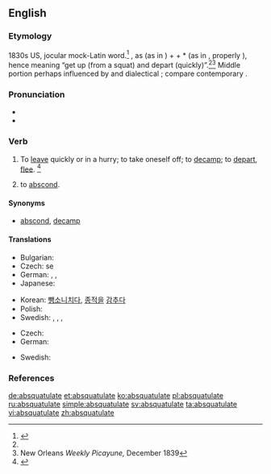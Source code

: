 ==English==
{{was wotd|2006|June|17}}

===Etymology===
1830s US, jocular mock-Latin word.<ref name=quinion>{{R:World Wide Words|weirdwords/ww-abs1|Absquatulate|3 Aug. 2002}}</ref> {{blend|abscond|squat|perambulate|lang=en}}, as {{term|ab-||away (from)|lang=en}} (as in {{term|abscond|lang=en}}) + {{term|squat|lang=en}} + *{{term||-ulate}} (as in {{term|perambulate|lang=en}}, properly {{term|-ate|lang=en}}), hence meaning “get up (from a squat) and depart (quickly)”.<ref name=quinion/><ref>New Orleans ''Weekly Picayune,'' December 1839</ref> Middle portion perhaps influenced by {{term|-le||(frequentative)|lang=en}} and dialectical {{term|squattle||depart|lang=en}}; compare contemporary {{term|skedaddle|lang=en}}.

===Pronunciation===
* {{IPA|/æb.ˈskwɑtʃ.ʊ.leɪt/|/æbz.ˈkwɑtʃ.ʊ.leɪt|/æbz.ˈkwɑtʃ.ə.leɪt/|lang=en}}
* {{audio|en-us-absquatulate.ogg|Audio (US)|lang=en}}

===Verb===
{{en-verb|absquatulat|ing}}

# {{context|intransitive|slang|lang=en}} To [[leave]] quickly or in a hurry; to take oneself off; to [[decamp]]; to [[depart]], [[flee]]. {{defdate|from 19th c.}}<ref name=SOED>{{R:SOED5|page=9}}</ref>
# {{context|intransitive|slang|lang=en}} to [[abscond]].

====Synonyms====
* {{sense|leave quickly}} [[abscond]], [[decamp]]

====Translations====
{{trans-top|to leave quickly or in a hurry; to take oneself off; to decamp; to depart}}
* Bulgarian: {{t|bg|вдигам гълъбите}}
* Czech: {{t|cs|zdejchnout}} se
* German: {{t+|de|fliehen}}, {{t|de|fortlaufen}}, {{t|de|davonmachen}}
* Japanese: {{t|ja|逃げる|tr=にげる, nigeru|sc=Jpan}}
{{trans-mid}}
* Korean: [[뺑소니]][[치다]], [[종적]]을 [[감추다]]
* Polish: {{t|pl|zwiewać}}
* Swedish: {{t+|sv|dunsta}}, {{t+|sv|smita}}, {{t+|sv|fly}}, {{t+|sv|dra}}
{{trans-bottom}}

{{trans-top|to cause to absquatulate}}
{{trans-mid}}
{{trans-bottom}}

{{trans-top|to die}}
* Czech: {{t|cs|zkapat}}
* German: {{t+|de|sterben}}
{{trans-mid}}
* Swedish: {{t+|sv|dö}}
{{trans-bottom}}

{{checktrans-top}}
{{trans-bottom}}

===References===
<references/>

[[de:absquatulate]]
[[et:absquatulate]]
[[ko:absquatulate]]
[[pl:absquatulate]]
[[ru:absquatulate]]
[[simple:absquatulate]]
[[sv:absquatulate]]
[[ta:absquatulate]]
[[vi:absquatulate]]
[[zh:absquatulate]]